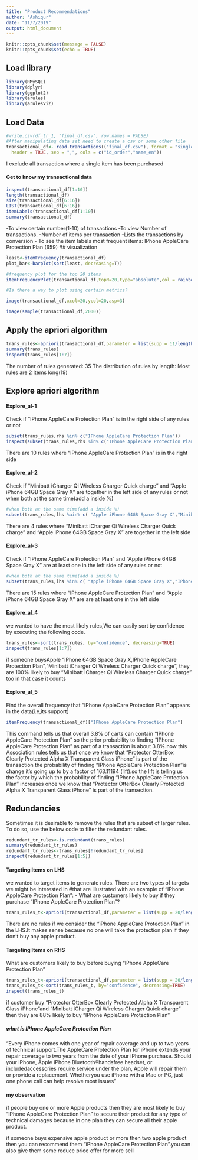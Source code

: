 ```yaml
---
title: "Product Recommendations"
author: "Ashiqur"
date: "11/7/2019"
output: html_document
---
```


```r
knitr::opts_chunk$set(message = FALSE)
knitr::opts_chunk$set(echo = TRUE)
```
## Load library
```r
library(RMySQL)
library(dplyr)
library(ggplot2)
library(arules)
library(arulesViz)
```
## Load Data
```r
#write.csv(df_tr_1, "final_df.csv", row.names = FALSE)
#After manipulating data set need to create a csv or some other file 
transactional_df<- read.transactions(("final_df.csv"), format = "single", 
  header = TRUE, sep = ",", cols = c("id_order","name_en"))


```
I exclude all transaction where a single item has been purchased 

#### Get to know my transactional data
```r
inspect(transactional_df[1:10])
length(transactional_df)
size(transactional_df[6:16]) 
LIST(transactional_df[6:16]) 
itemLabels(transactional_df[1:10]) 
summary(transactional_df)
```
-To view certain number(1-10) of transactions
-To view Number of transactions.
-Number of items per transaction 
-Lists the transactions by conversion 
- To see the item labels 
most frequent items: IPhone AppleCare Protection Plan (659)
## visualization 

```r
least<-itemFrequency(transactional_df)
plot_bar<-barplot(sort(least, decreasing=T))

#frequency plot for the top 20 items
itemFrequencyPlot(transactional_df,topN=20,type="absolute",col = rainbow(20),cex.name=0.7,horiz=TRUE)

#Is there a way to plot using certain metrics?

image(transactional_df,xcol=20,ycol=20,asp=3)

image(sample(transactional_df,2000))
```

## Apply the apriori algorithm
```r
trans_rules<-apriori(transactional_df,parameter = list(supp = 11/length(transactional_df), conf=0.5))
summary(trans_rules)
inspect(trans_rules[1:7])
```
The number of rules generated: 35
The distribution of rules by length: Most rules are 2 items long(19)

## Explore apriori algorithm

#### Explore_al-1

Check if "IPhone AppleCare Protection Plan" is in the right side  of any rules or not
```r
subset(trans_rules,rhs %in% c("IPhone AppleCare Protection Plan"))
inspect(subset(trans_rules,rhs %in% c("IPhone AppleCare Protection Plan")))
```
There are 10 rules where "IPhone AppleCare Protection Plan" is in the right side

#### Explore_al-2

Check if "Minibatt iCharger Qi Wireless Charger Quick charge" and "Apple iPhone 64GB Space Gray X " are together  in the left side of any rules or not
when both at the same time(add a inside %)
```r
#when both at the same time(add a inside %)
subset(trans_rules,lhs %ain% c( "Apple iPhone 64GB Space Gray X","Minibatt iCharger Qi Wireless Charger Quick charge"))                                                                           
```
There are 4 rules where "Minibatt iCharger Qi Wireless Charger Quick charge" and "Apple iPhone 64GB Space Gray X " are together  in the left side

#### Explore_al-3

Check if "IPhone AppleCare Protection Plan" and "Apple iPhone 64GB Space Gray X " are at least one in the left side of any rules or not
```r
#when both at the same time(add a inside %)
subset(trans_rules,lhs %in% c( "Apple iPhone 64GB Space Gray X","IPhone AppleCare Protection Plan"))                                                                           
```
There are 15 rules where "IPhone AppleCare Protection Plan" and "Apple iPhone 64GB Space Gray X " are are at least one  in the left side 

#### Explore_al_4

we wanted to have the most likely rules,We can easily sort by confidence by executing the following code.
```r
trans_rules<-sort(trans_rules, by="confidence", decreasing=TRUE)
inspect(trans_rules[1:7])
```
if someone buysApple "iPhone 64GB Space Gray X,IPhone AppleCare Protection Plan","Minibatt iCharger Qi Wireless Charger Quick charge", they are 100% likely to buy "Minibatt iCharger Qi Wireless Charger Quick charge" too in that case it counts

#### Explore_al_5

Find the overall frequency that "IPhone AppleCare Protection Plan" appears in the data(i.e,its support)
```r
itemFrequency(transactional_df)["IPhone AppleCare Protection Plan"]
```
 This command tells us that overall 3.8% of carts can contain "IPhone AppleCare Protection Plan" so the prior probability to finding "IPhone AppleCare Protection Plan" as part of a transaction is about 3.8%.now this Association rules tells us that once we know that "Protector OtterBox Clearly Protected Alpha X Transparent Glass iPhone" is part of the transaction the probability of finding "IPhone AppleCare Protection Plan"is change it's going up to by a factor of 163.11194 (lift).so the lift is telling us the factor by which the probability of finding "IPhone AppleCare Protection Plan" increases once we know that "Protector OtterBox Clearly Protected Alpha X Transparent Glass iPhone" is part of the transection.
 
## Redundancies

Sometimes it is desirable to remove the rules that are subset of larger rules. To do so, use the below code to filter the redundant rules.
```r
redundant_tr_rules<-is.redundant(trans_rules)
summary(redundant_tr_rules)
redundant_tr_rules<-trans_rules[!redundant_tr_rules]
inspect(redundant_tr_rules[1:5])
```

#### Targeting Items on LHS

we wanted to target items to generate rules. There are two types of targets we might be interested in #that are illustrated with an example of “IPhone AppleCare Protection Plan”:
- What are customers likely to buy if they purchase "IPhone AppleCare Protection Plan"?

```r
trans_rules_t<-apriori(transactional_df,parameter = list(supp = 20/length(transactional_df), conf=0.4),appearance =list(default="rhs",lhs="IPhone AppleCare Protection Plan"))

```
There are no rules if we consider the "iPhone AppleCare Protection Plan" in the LHS.It makes sense because no one will take the protection plan if they don't buy any apple product. 

#### Targeting Items on RHS

What are customers likely to buy before buying "IPhone AppleCare Protection Plan"
```r
trans_rules_t<-apriori(transactional_df,parameter = list(supp = 20/length(transactional_df), conf=0.4),appearance =list(default="lhs",rhs="IPhone AppleCare Protection Plan"))
trans_rules_t<-sort(trans_rules_t, by="confidence", decreasing=TRUE)
inspect(trans_rules_t)

```
if customer buy "Protector OtterBox Clearly Protected Alpha X Transparent Glass iPhone"and "Minibatt iCharger Qi Wireless Charger Quick charge" then they are 88% likely to buy "IPhone AppleCare Protection Plan" 

##### what is IPhone AppleCare Protection Plan

"Every iPhone comes with one year of repair coverage and up to two years of technical support.The AppleCare Protection Plan for iPhone extends your repair coverage to two years from the date of your iPhone purchase. Should your iPhone, Apple iPhone Bluetooth®handsfree headset, or includedaccessories require service under the plan, Apple will repair them or provide a replacement. Whetheryou use iPhone with a Mac or PC, just one phone call can help resolve most issues"

#### my observation

if people buy one or more Apple products then they are most likely to buy "iPhone AppleCare Protection Plan" to secure their product for any type of technical damages
because in one plan they can secure all their apple product.

if someone buys expensive apple product or more then two apple product then you can recommend them "iPhone AppleCare Protection Plan".you can also give them some reduce price offer for more selll